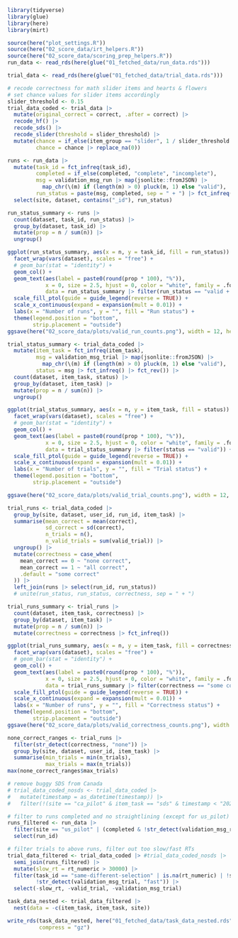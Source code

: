 ```r
library(tidyverse)
library(glue)
library(here)
library(mirt)

source(here("plot_settings.R"))
source(here("02_score_data/irt_helpers.R"))
source(here("02_score_data/scoring_prep_helpers.R"))
run_data <- read_rds(here(glue("01_fetched_data/run_data.rds")))

trial_data <- read_rds(here(glue("01_fetched_data/trial_data.rds")))
```

```r
# recode correctness for math slider items and hearts & flowers
# set chance values for slider items accordingly
slider_threshold <- 0.15
trial_data_coded <- trial_data |>
  mutate(original_correct = correct, .after = correct) |>
  recode_hf() |>
  recode_sds() |>
  recode_slider(threshold = slider_threshold) |>
  mutate(chance = if_else(item_group == "slider", 1 / slider_threshold / 100, chance),
         chance = chance |> replace_na(0))
```

```r
runs <- run_data |>
  mutate(task_id = fct_infreq(task_id),
         completed = if_else(completed, "complete", "incomplete"),
         msg = validation_msg_run |> map(jsonlite::fromJSON) |>
           map_chr(\(m) if (length(m) > 0) pluck(m, 1) else "valid"),
         run_status = paste(msg, completed, sep = " + ") |> fct_infreq() |> fct_rev()) |>
  select(site, dataset, contains("_id"), run_status)

run_status_summary <- runs |>
  count(dataset, task_id, run_status) |>
  group_by(dataset, task_id) |>
  mutate(prop = n / sum(n)) |>
  ungroup()

ggplot(run_status_summary, aes(x = n, y = task_id, fill = run_status)) +
  facet_wrap(vars(dataset), scales = "free") +
  # geom_bar(stat = "identity") +
  geom_col() +
  geom_text(aes(label = paste0(round(prop * 100), "%")),
            x = 0, size = 2.5, hjust = 0, color = "white", family = .font,
            data = run_status_summary |> filter(run_status == "valid + complete")) +
  scale_fill_ptol(guide = guide_legend(reverse = TRUE)) +
  scale_x_continuous(expand = expansion(mult = 0.01)) +
  labs(x = "Number of runs", y = "", fill = "Run status") +
  theme(legend.position = "bottom",
        strip.placement = "outside")
ggsave(here("02_score_data/plots/valid_run_counts.png"), width = 12, height = 6)
```

```r
trial_status_summary <- trial_data_coded |>
  mutate(item_task = fct_infreq(item_task),
         msg = validation_msg_trial |> map(jsonlite::fromJSON) |>
           map_chr(\(m) if (length(m) > 0) pluck(m, 1) else "valid"),
         status = msg |> fct_infreq() |> fct_rev()) |>
  count(dataset, item_task, status) |>
  group_by(dataset, item_task) |>
  mutate(prop = n / sum(n)) |>
  ungroup()

ggplot(trial_status_summary, aes(x = n, y = item_task, fill = status)) +
  facet_wrap(vars(dataset), scales = "free") +
  # geom_bar(stat = "identity") +
  geom_col() +
  geom_text(aes(label = paste0(round(prop * 100), "%")),
            x = 0, size = 2.5, hjust = 0, color = "white", family = .font,
            data = trial_status_summary |> filter(status == "valid")) +
  scale_fill_ptol(guide = guide_legend(reverse = TRUE)) +
  scale_x_continuous(expand = expansion(mult = 0.01)) +
  labs(x = "Number of trials", y = "", fill = "Trial status") +
  theme(legend.position = "bottom",
        strip.placement = "outside")

ggsave(here("02_score_data/plots/valid_trial_counts.png"), width = 12, height = 6)
```

```r
trial_runs <- trial_data_coded |>
  group_by(site, dataset, user_id, run_id, item_task) |>
  summarise(mean_correct = mean(correct),
            sd_correct = sd(correct),
            n_trials = n(),
            n_valid_trials = sum(valid_trial)) |>
  ungroup() |>
  mutate(correctness = case_when(
    mean_correct == 0 ~ "none correct",
    mean_correct == 1 ~ "all correct",
    .default = "some correct"
  )) |>
  left_join(runs |> select(run_id, run_status))
  # unite(run_status, run_status, correctness, sep = " + ")

trial_runs_summary <- trial_runs |>
  count(dataset, item_task, correctness) |>
  group_by(dataset, item_task) |>
  mutate(prop = n / sum(n)) |>
  mutate(correctness = correctness |> fct_infreq())

ggplot(trial_runs_summary, aes(x = n, y = item_task, fill = correctness)) +
  facet_wrap(vars(dataset), scales = "free") +
  # geom_bar(stat = "identity") +
  geom_col() +
  geom_text(aes(label = paste0(round(prop * 100), "%")),
            x = 0, size = 2.5, hjust = 0, color = "white", family = .font,
            data = trial_runs_summary |> filter(correctness == "some correct")) +
  scale_fill_ptol(guide = guide_legend(reverse = TRUE)) +
  scale_x_continuous(expand = expansion(mult = 0.01)) +
  labs(x = "Number of runs", y = "", fill = "Correctness status") +
  theme(legend.position = "bottom",
        strip.placement = "outside")
ggsave(here("02_score_data/plots/valid_correctness_counts.png"), width = 12, height = 6)

none_correct_ranges <- trial_runs |>
  filter(str_detect(correctness, "none")) |>
  group_by(site, dataset, user_id, item_task) |>
  summarise(min_trials = min(n_trials),
            max_trials = max(n_trials))
max(none_correct_ranges$max_trials)
```

```r
# remove buggy SDS from Canada
# trial_data_coded_nosds <- trial_data_coded |>
#   mutate(timestamp = as_datetime(timestamp)) |>
#   filter(!(site == "ca_pilot" & item_task == "sds" & timestamp < "2025-02-21"))

# filter to runs completed and no straightlining (except for us_pilot)
runs_filtered <- run_data |>
  filter(site == "us_pilot" | (completed & !str_detect(validation_msg_run, "straightlining"))) |>
  select(run_id)

# filter trials to above runs, filter out too slow/fast RTs
trial_data_filtered <- trial_data_coded |> #trial_data_coded_nosds |>
  semi_join(runs_filtered) |>
  mutate(slow_rt = rt_numeric > 30000) |>
  filter(task_id == "same-different-selection" | is.na(rt_numeric) | !slow_rt,
         !str_detect(validation_msg_trial, "fast")) |>
  select(-slow_rt, -valid_trial, -validation_msg_trial)
```

```r
task_data_nested <- trial_data_filtered |>
  nest(data = -c(item_task, item_task, site))

write_rds(task_data_nested, here("01_fetched_data/task_data_nested.rds"),
          compress = "gz")
```
